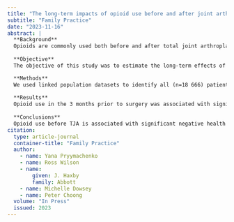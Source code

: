 ```yaml
---
title: "The long-term impacts of opioid use before and after joint arthroplasty: matched cohort analysis of New Zealand linked register data"
subtitle: "Family Practice"
date: "2023-11-16"
abstract: |
  **Background**
  Opioids are commonly used both before and after total joint arthroplasty (TJA).
  
  **Objective**
  The objective of this study was to estimate the long-term effects of pre- and perioperative opioid use in patients undergoing TJA.

  **Methods**
  We used linked population datasets to identify all (n=18 666) patients who had a publicly funded TJA in New Zealand between 2011-2013. We used propensity score matching to match individuals who used opioids either before surgery, during hospital stay, or immediately post-discharge with individuals who did not based on a comprehensive set of covariates. Regression analysis was used to estimate the effect of opioid use on health and socio-economic outcomes over 5 years.
  
  **Results**
  Opioid use in the 3 months prior to surgery was associated with significant increases in healthcare utilization and costs (number of hospitalizations 6%, days spent in hospital 14.4%, opioid scripts dispensed 181%, and total healthcare costs 11%). Also increased were the rate of receiving social benefits (2 percentage points) and the rates of opioid overdose (0.5 percentage points) and mortality (3 percentage points). Opioid use during hospital stay or post-discharge was associated with increased long-term opioid use, but there was little evidence of other adverse effects.
  
  **Conclusions**
  Opioid use before TJA is associated with significant negative health and economic consequences and should be limited. This has implications for opioid prescribing in primary care. There is little evidence that peri- or post-operative opioid use is associated with significant long-term detriments.
citation: 
  type: article-journal
  container-title: "Family Practice"
  author:
    - name: Yana Pryymachenko
    - name: Ross Wilson
    - name:
        given: J. Haxby
        family: Abbott
    - name: Michelle Dowsey
    - name: Peter Choong
  volume: "In Press"
  issued: 2023
---
```

